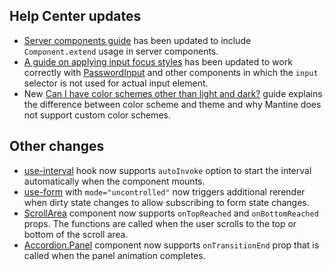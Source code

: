 

## Help Center updates

- [Server components guide](https://help.mantine.dev/q/server-components) has been updated to include `Component.extend` usage in server components.
- [A guide on applying input focus styles](https://help.mantine.dev/q/input-focus-styles) has been updated to work correctly with [PasswordInput](/core/password-input) and other components in which the `input` selector is not used for actual input element.
- New [Can I have color schemes other than light and dark?](https://help.mantine.dev/q/light-dark-is-not-enough) guide explains the difference between color scheme and theme and why Mantine does not support custom color schemes.

## Other changes

- [use-interval](/hooks/use-interval) hook now supports `autoInvoke` option to start the interval automatically when the component mounts.
- [use-form](/form/use-form) with `mode="uncontrolled"` now triggers additional rerender when dirty state changes to allow subscribing to form state changes.
- [ScrollArea](/core/scroll-area) component now supports `onTopReached` and `onBottomReached` props. The functions are called when the user scrolls to the top or bottom of the scroll area.
- [Accordion.Panel](/core/accordion) component now supports `onTransitionEnd` prop that is called when the panel animation completes.
